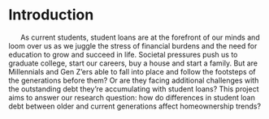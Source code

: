 # Introduction

&nbsp;&nbsp;&nbsp;&nbsp;&nbsp;&nbsp;As current students, student loans are at the forefront of our minds and loom over us as we juggle the stress of financial burdens and the need for education to grow and succeed in life. Societal pressures push us to graduate college, start our careers, buy a house and start a family. But are Millennials and Gen Z’ers able to fall into place and follow the footsteps of the generations before them? Or are they facing additional challenges with the outstanding debt they’re accumulating with student loans? This project aims to answer our research question: how do differences in student loan debt between older and current generations affect homeownership trends?
